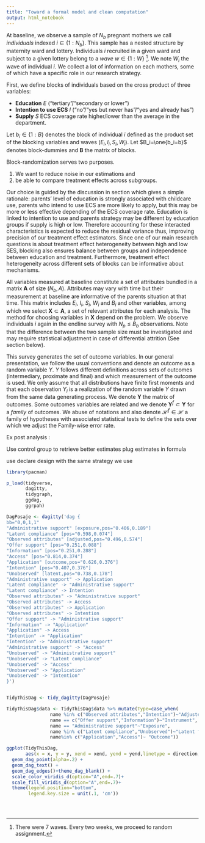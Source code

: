```yaml
---
title: "Toward a formal model and clean computation"
output: html_notebook
---
```




At baseline, we observe a sample of $N_b$ pregnant mothers we call *individuals* indexed $i \in \{1:N_b\}$. This sample has a nested structure by maternity ward and lottery. Individuals $i$ recruited in a given ward and subject to a given lottery belong to a *wave*  $w \in \{1:W\}$ ^[There were 7 waves. Every two weeks, we proceed to random assignment.]. We note $W_i$ the wave of individual $i$. We collect a lot of information on each mothers, some of which have a specific role in our research strategy.


First, we define blocks of individuals based on the cross product of three variables:

- **Education** $E$ ("tertiary"/"secondary or lower") 
- **Intention to use ECS** $I$ ("no"/"yes but never has"/"yes and already has")
- **Supply** $S$ ECS coverage rate higher/lower than the average in the department.

Let $b_i \in \{1:B\}$ denotes the block of individual $i$ defined as the product set of the blocking variables and waves $(E_i,I_i,S_i,W_i)$. 
Let $B_i=\one{b_i=b}$ denotes block-dummies and $\mathbf{B}$ the matrix of blocks. 

Block-randomization serves two purposes. 

1) We want to reduce noise in our estimations and 
2) be able to compare treatment effects across subgroups.

Our choice is guided by the discussion in section \ref{sec:motivations} which gives a simple rationale: parents' level of education is strongly associated with childcare use, parents who intend to use ECS are more likely to apply, but this may be more or less effective depending of the ECS coverage rate. Education is linked to intention to use and parents strategy may be different by education groups if supply is high or low.
Therefore accounting for these interacted characteristics is expected to reduce the residual variance thus, improving precision of our treatment effect estimators. 
Since one of our main research questions is about treatment effect heterogeneity between high and low SES, blocking also ensures balance between groups and independence between education and treatment.
Furthermore, treatment effect heterogeneity across different sets of blocks can be informative about mechanisms. 
<!-- Last, intention to use also has an additional special role in the interpretation of our results. We discuss that after introducing all notations. -->


All variables measured at baseline constitute a set of attributes bundled in a matrix $\mathbf{A}$ of size $(N_b,A)$.  Attributes may vary with time but their measurement at baseline are informative of the parents situation at that time. This matrix includes $E_i$, $I_i$, $S_i$, $W_i$ and $B_i$ and other variables, among which we select $\mathbf{X} \subset \mathbf{A}$, a set of relevant attributes for each analysis. The method for choosing variables in $\mathbf{X}$ depend on the problem. 
We observe individuals $i$ again in the endline survey with $N_p \leq B_b$ observations. 
Note that the difference between the two sample size must be investigated and may require statistical adjustment in case of differential attrition (See section \ref{sec:attrition} below).

This survey generates the set of outcome variables. In our general presentation, we follow the usual conventions and denote an outcome as a random variable $Y$. $Y$ follows different definitions across sets of outcomes (intermediary, proximate and final) and  which measurement of the outcome is used. We only assume that all distributions have finite first moments and that each observation $Y_i$ is a realization of the random variable $Y$ drawn from the same data generating process. We denote $\mathbf{Y}$ the matrix of outcomes. 
Some outcomes variables are related and we denote $\mathbf{Y}^f\subset \mathbf{Y}$ for a *family* of outcomes.
We abuse of notations and also denote $\mathcal{H}^f \in \mathcal{H}$ a family of hypotheses with associated statistical tests to define the sets over which we adjust the Family-wise error rate.






<!-- search link RMSE and R 2 -->


<!-- basic initial power computation but well done. -->

<!-- IV formula model -->

Ex post analysis :

Use control group to retrieve better estimates
plug estimates in formula


use declare design with the same strategy we use

```r

library(pacman)

p_load(tidyverse,
       dagitty,
       tidygraph,
       ggdag,
       ggrpah)

DagPosaje <- dagitty('dag {
bb="0,0,1,1"
"Administrative support" [exposure,pos="0.406,0.189"]
"Latent compliance" [pos="0.598,0.074"]
"Observed attributes" [adjusted,pos="0.496,0.574"]
"Offer support" [pos="0.251,0.088"]
"Information" [pos="0.251,0.288"]
"Access" [pos="0.814,0.374"]
"Application" [outcome,pos="0.626,0.376"]
"Intention" [pos="0.407,0.376"]
"Unobserved" [latent,pos="0.738,0.178"]
"Administrative support" -> Application
"Latent compliance" -> "Administrative support"
"Latent compliance" -> Intention
"Observed attributes" -> "Administrative support"
"Observed attributes" -> Access
"Observed attributes" -> Application
"Observed attributes" -> Intention
"Offer support" -> "Administrative support"
"Information" -> "Application"
"Application" -> Access
"Intention" -> "Application"
"Intention" -> "Administrative support"
"Administrative support" -> "Access"
"Unobserved" -> "Administrative support"
"Unobserved" -> "Latent compliance"
"Unobserved" -> "Access"
"Unobserved" -> "Application"
"Unobserved" -> "Intention"
}')


TidyThisDag <- tidy_dagitty(DagPosaje)

TidyThisDag$data <- TidyThisDag$data %>% mutate(Type=case_when(
                name %in% c("Observed attributes","Intention")~"Adjusted",
                name == c("Offer support","Information")~"Instrument",
                name == "Administrative support"~"Exposure",
                name %in% c("Latent compliance","Unobserved")~"Latent factors",
                name%in% c("Application","Access")~ "Outcome"))

ggplot(TidyThisDag,
       aes(x = x, y = y, xend = xend, yend = yend,linetype = direction,shape = Type, fill = Type,color=Type,textcolor=Type)) +
  geom_dag_point(alpha=.2) +
  geom_dag_text() +
  geom_dag_edges()+theme_dag_blank() +
  scale_color_viridis_d(option="A",end=.7)+
  scale_fill_viridis_d(option="A",end=.7)+
  theme(legend.position="bottom",
        legend.key.size = unit(.1, 'cm'))





```





<!-- Our main models for intention to treat estimations are pairwise comparisons of treatment arms. -->

<!-- $$ -->
<!-- Y_{ib}=\beta_t Z^t_{ib}+\upsilon_{bt}+\varepsilon_{it} -->
<!-- $$ -->

<!-- where t index which treatment is active. -->

<!-- By design, $E(Z^t_{ib})=.5)$ and is independent of -->